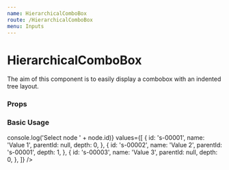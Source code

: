 ```yaml
---
name: HierarchicalComboBox
route: /HierarchicalComboBox
menu: Inputs
---
```



# HierarchicalComboBox

The aim of this component is to easily display a combobox with an indented tree layout.

### Props

<Props of={HierarchicalComboBox} />

### Basic Usage

<Playground>
  <HierarchicalComboBox
    handleChange={(event, node) => console.log('Select node ' + node.id)}
    values={[
      {
        id: 's-00001',
        name: 'Value 1',
        parentId: null,
        depth: 0,
      },
      {
        id: 's-00002',
        name: 'Value 2',
        parentId: 's-00001',
        depth: 1,
      },
      {
        id: 's-00003',
        name: 'Value 3',
        parentId: null,
        depth: 0,
      },
    ]}
  />
</Playground>
